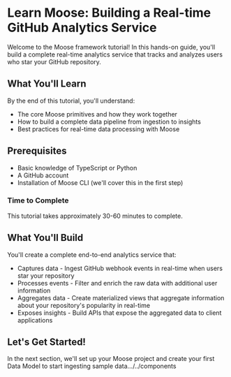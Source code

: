 
# Learn Moose: Building a Real-time GitHub Analytics Service

Welcome to the Moose framework tutorial! In this hands-on guide, you'll build a complete real-time analytics service that tracks and analyzes users who star your GitHub repository.

## What You'll Learn
By the end of this tutorial, you'll understand:
- The core Moose primitives and how they work together
- How to build a complete data pipeline from ingestion to insights
- Best practices for real-time data processing with Moose

<ZoomImg src="/GH-highlevel.svg" alt="High-level architecture diagram of the GitHub analytics service" />

## Prerequisites
- Basic knowledge of TypeScript or Python
- A GitHub account
- Installation of Moose CLI (we'll cover this in the first step)

### Time to Complete
This tutorial takes approximately 30-60 minutes to complete.

## What You'll Build
You'll create a complete end-to-end analytics service that:
- Captures data - Ingest GitHub webhook events in real-time when users star your repository
- Processes events - Filter and enrich the raw data with additional user information
- Aggregates data - Create materialized views that aggregate information about your repository's popularity in real-time
- Exposes insights - Build APIs that expose the aggregated data to client applications

<ZoomImg src="/GH-overview-detailed.svg" alt="Detailed architecture diagram showing data flow" />

## Let's Get Started!
In the next section, we'll set up your Moose project and create your first Data Model to start ingesting sample data.../../components